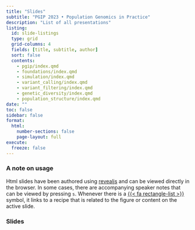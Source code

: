 ```yaml
---
title: "Slides"
subtitle: "PGIP 2023 • Population Genomics in Practice"
description: "List of all presentations"
listing:
  id: slide-listings
  type: grid
  grid-columns: 4
  fields: [title, subtitle, author]
  sort: false
  contents:
    - pgip/index.qmd
    - foundations/index.qmd
    - simulation/index.qmd
    - variant_calling/index.qmd
    - variant_filtering/index.qmd
    - genetic_diversity/index.qmd
    - population_structure/index.qmd
date: ""
toc: false
sidebar: false
format:
  html:
    number-sections: false
    page-layout: full
execute:
  freeze: false
---
```


### A note on usage

Html slides have been authored using [revealjs](https://revealjs.com/)
and can be viewed directly in the browser. In some cases, there are
accompanying speaker notes that can be viewed by pressing `s`.
Whenever there is a [{{< fa rectangle-list >}}]({{< var
recipes.baseurl >}}) symbol, it links to a recipe that is related to
the figure or content on the active slide.

### Slides

:::{#slide-listings}

:::
